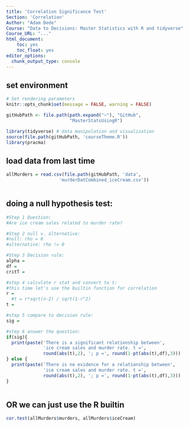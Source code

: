 ```yaml
---
title: 'Correlation Significance Test'
Section: 'Correlation'
Author: "Adam Dede"
Course: "Data to Decisions: Master Statistics with R and tidyverse"
Course_URL: "..." 
html_document:
    toc: yes
    toc_float: yes
editor_options:
  chunk_output_type: console
---
```



## set environment

```r

# Set rendering parameters
knitr::opts_chunk$set(message = FALSE, warning = FALSE)

gitHubPath <- file.path(path.expand("~"), "GitHub", 
                        "MasterStatsUsingR")

library(tidyverse) # data manipulation and visualization
source(file.path(gitHubPath, 'courseTheme.R'))
library(pracma)

```

## load data from last time 

```r

allMurders = read.csv(file.path(gitHubPath, 'data',
                    'murderDatCombined_iceCream.csv'))



```

## doing a null hypothesis test: 

```r
#Step 1 Question: 
#Are ice cream sales related to murder rate? 

#Step 2 null v. alternative: 
#null: rho = 0
#alternative: rho != 0

#Step 3 Decision rule: 
alpha = 
df = 
critT = 

#step 4 calculate r stat and convert to t: 
#this time let's use the builtin function for correlation
r = 
  #t = r*sqrt(n-2) / sqrt(1-r^2)
t = 

#step 5 compare to decision rule: 
sig = 

#step 6 answer the question: 
if(sig){
  print(paste('There is a significant relationship between',
              'ice cream sales and murder rate. t =',
              round(abs(t),2), '; p =', round(1-pt(abs(t),df),3)))
} else {
  print(paste('There is no evidence for a relationship between',
              'ice cream sales and murder rate. t =',
              round(abs(t),2), '; p =', round(1-pt(abs(t),df),3)))
}



```

## OR we can just use the R builtin

```r

cor.test(allMurders$murders, allMurders$iceCream)



```

